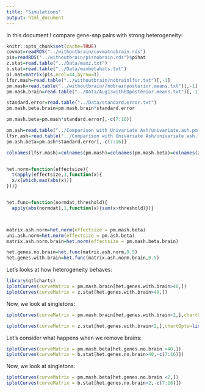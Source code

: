 ```yaml
---
title: "Simulations"
output: html_document
---
```


In this document I compare gene-snp pairs with strong heterogeneity:

```r
knitr::opts_chunk$set(cache=TRUE)
covmat=readRDS("../withoutbrain/covmatnobrain.rds")
pis=readRDS("../withoutbrain/pisnobrain.rds")$pihat
z.stat=read.table("../Data/maxz.txt")
b.stat=read.table("../Data/maxbetahats.txt")
pi.mat=matrix(pis,ncol=44,byrow=T)
lfsr.mash=read.table("../withoutbrain/nobrainlfsr.txt")[,-1]
pm.mash=read.table("../withoutbrain//nobrainposterior.means.txt")[,-1]
pm.mash.brain=read.table("../Data/Aug13withEDposterior.means.txt")[,-1]

standard.error=read.table("../Data/standard.error.txt")
pm.mash.beta.brain=pm.mash.brain*standard.error

pm.mash.beta=pm.mash*standard.error[,-c(7:16)]

pm.ash=read.table("../Comparison with Univariate Ash/univariate.ash.pm.txt")[,-c(7:16)]
lfsr.ash=read.table("../Comparison with Univariate Ash/univariate.ash.lfsr.txt")[,-c(7:16)]
pm.ash.beta=pm.ash*standard.error[,-c(7:16)]

colnames(lfsr.mash)=colnames(pm.mash)=colnames(pm.mash.beta)=colnames(z.stat)[-c(7:16)]


het.norm=function(effectsize){
  t(apply(effectsize,1,function(x){
  x/x[which.max(abs(x))]
}))}


het.func=function(normdat,threshold){
  apply(abs(normdat),1,function(x){sum(x>threshold)})}



matrix.ash.norm=het.norm(effectsize = pm.mash.beta)
uni.ash.norm=het.norm(effectsize = pm.ash.beta)
matrix.ash.norm.brain=het.norm(effectsize = pm.mash.beta.brain)

het.genes.no.brain=het.func(matrix.ash.norm,0.5)
het.genes.with.brain=het.func(matrix.ash.norm.brain,0.5)
```

Let's looks at how heterogeneity behaves:

```r
library(qtlcharts)
iplotCurves(curveMatrix = pm.mash.brain[het.genes.with.brain>40,])
iplotCurves(curveMatrix = z.stat[het.genes.with.brain>40,])
```

Now, we look at singletons:
```r
iplotCurves(curveMatrix = pm.mash.brain[het.genes.with.brain<2,],chartOpts=list(curves_xlab="Tissue", curves_ylab="PMMASHBrain"))

iplotCurves(curveMatrix = z.stat[het.genes.with.brain<2,],chartOpts=list(curves_xlab="Tissue", curves_ylab="Z.statBrain"))
```

Let's consider what happens when we remove brains:
```r
iplotCurves(curveMatrix = pm.mash.beta[het.genes.no.brain >40,])
iplotCurves(curveMatrix = b.stat[het.genes.no.brain>40,-c(7:16)])
```

Now, we look at singletons:
```r
iplotCurves(curveMatrix = pm.mash.beta[het.genes.no.brain <2,])
iplotCurves(curveMatrix = b.stat[het.genes.no.brain<2,-c(7:16)])
```


